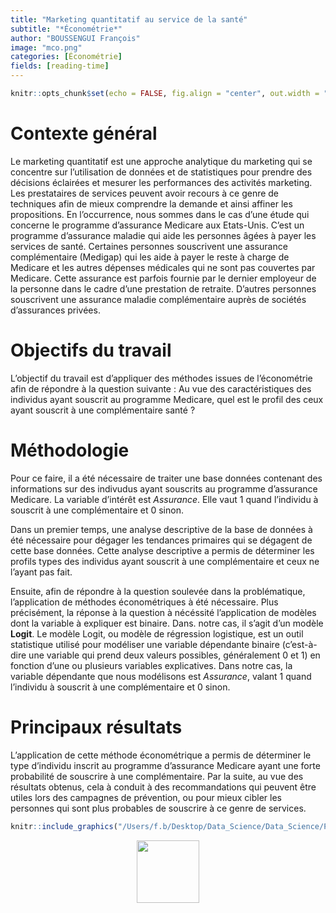 ```yaml
---
title: "Marketing quantitatif au service de la santé"
subtitle: "*Économétrie*"
author: "BOUSSENGUI François"
image: "mco.png"
categories: [Économétrie]
fields: [reading-time]
---
```


```r
knitr::opts_chunk$set(echo = FALSE, fig.align = "center", out.width = "100%")
```

# Contexte général 

Le marketing quantitatif est une approche analytique du marketing qui se concentre sur l'utilisation de données et de statistiques pour prendre des décisions éclairées et mesurer les performances des activités marketing. Les prestataires de services peuvent avoir recours à ce genre de techniques afin de mieux comprendre la demande et ainsi affiner les propositions. En l'occurrence, nous sommes dans le cas d'une étude qui concerne le programme d'assurance Medicare aux Etats-Unis. C'est un programme d’assurance maladie qui aide les personnes âgées à payer les services de santé. Certaines personnes souscrivent une assurance complémentaire (Medigap) qui les aide à payer le reste à charge de Medicare et les autres dépenses médicales qui ne sont pas couvertes par Medicare. Cette assurance est parfois fournie par le dernier employeur de la personne dans le cadre d’une prestation de retraite. D’autres personnes souscrivent une assurance maladie complémentaire auprès de sociétés d’assurances privées.

# Objectifs du travail 

L'objectif du travail est d'appliquer des méthodes issues de l'économétrie afin de répondre à la question suivante : Au vue des caractéristiques des individus ayant souscrit au programme Medicare, quel est le profil des ceux ayant souscrit à une complémentaire santé ? 

# Méthodologie 

Pour ce faire, il a été nécessaire de traiter une base données contenant des informations sur des indivudus ayant souscrits au programme d'assurance Medicare. La variable d'intérêt est *Assurance*. Elle vaut 1 quand l'individu à souscrit à une complémentaire et 0 sinon. 

Dans un premier temps, une analyse descriptive de la base de données à été nécessaire pour dégager les tendances primaires qui se dégagent de cette base données. Cette analyse descriptive a permis de déterminer les profils types des individus ayant souscrit à une complémentaire et ceux ne l'ayant pas fait. 

Ensuite, afin de répondre à la question soulevée dans la problématique, l'application de méthodes économétriques à été nécessaire. Plus précisément, la réponse à la question à nécéssité l'application de modèles dont la variable à expliquer est binaire. Dans. notre cas, il s'agit d'un modèle **Logit**. Le modèle Logit, ou modèle de régression logistique, est un outil statistique utilisé pour modéliser une variable dépendante binaire (c'est-à-dire une variable qui prend deux valeurs possibles, généralement 0 et 1) en fonction d'une ou plusieurs variables explicatives. Dans notre cas, la variable dépendante que nous modélisons est *Assurance*, valant 1 quand l'individu à souscrit à une complémentaire et 0 sinon. 

# Principaux résultats 

L'application de cette méthode économétrique a permis de déterminer le type d'individu inscrit au programme d'assurance Medicare ayant une forte probabilité de souscrire à une complémentaire. Par la suite, au vue des résultats obtenus, cela à conduit à des recommandations qui peuvent être utiles lors des campagnes de prévention, ou pour mieux cibler les personnes qui sont plus probables de souscrire à ce genre de services. 


```r
knitr::include_graphics("/Users/f.b/Desktop/Data_Science/Data_Science/Personal_portfolio/Personal_portfolio/posts/sixth/Logit-Probit modelling.pdf")
```

<div style="text-align:center;">
[<img src="down.png" width="100">](https://drive.google.com/file/d/10z5FpyIFDDW6iTGgUda4-aNgHK6Nf2yv/view?usp=sharing)
</div>


